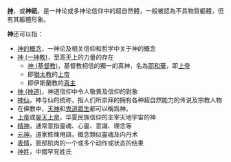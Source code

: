 '''[[神|神]]'''，或'''神祇'''，是一神论或多神论信仰中的超自然體，一般被認為不具物質軀體，但有其軀體形象。

'''神'''还可以指：
*[[神的概念|神的概念]]，一神论及相关信仰和哲学中关于神的概念
*[[神_(一神教)|神 (一神教)]]，至高无上的力量的存在
**[[神_(基督教)|神 (基督教)]]，基督教相信的獨一的真神，名為[[耶和華|耶和華]]，即[[上帝|上帝]]
**即[[猶太教|猶太教]]的[[上帝|上帝]]
**即伊斯蘭教的[[真主|真主]]
*[[神_(神道)|神 (神道)]]，神道信仰中令人敬畏及信仰的對象
*[[神仙|神仙]]，神与仙的统称，指人们所崇拜的拥有各种超自然能力的传说及宗教人物
*在佛教中，[[天人_(佛教)|天神]]和[[餓鬼|鬼道眾生]]都可以稱爲神。
*[[上帝|上帝]]或[[昊天上帝|昊天上帝]]，华夏民族信仰的主宰天地宇宙的神
*[[精神|精神]]，通常意指靈魂、心靈、意識、理念等
*[[元神|元神]]，道家修煉用語，概念類似靈魂及内丹术
*[[表情|表情]]，面部肌肉的一个或多个动作或状态的结果
*[[神姓|神姓]]，中國罕見姓氏

{{Disambig|Cat=一字消歧义}}